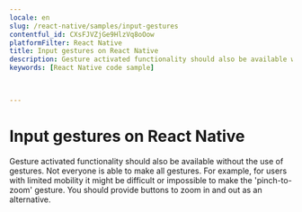 ```yaml
---
locale: en
slug: /react-native/samples/input-gestures
contentful_id: CXsFJVZjGe9HlzVq8oOow
platformFilter: React Native
title: Input gestures on React Native
description: Gesture activated functionality should also be available without the use of gestures.
keywords: [React Native code sample]


	
---
```


# Input gestures on React Native

Gesture activated functionality should also be available without the use of gestures. Not everyone is able to make all gestures. For example, for users with limited mobility it might be difficult or impossible to make the 'pinch-to-zoom' gesture. You should provide buttons to zoom in and out as an alternative.

<CodeSample id="input-gestures" locale="en" platform="react native"/>